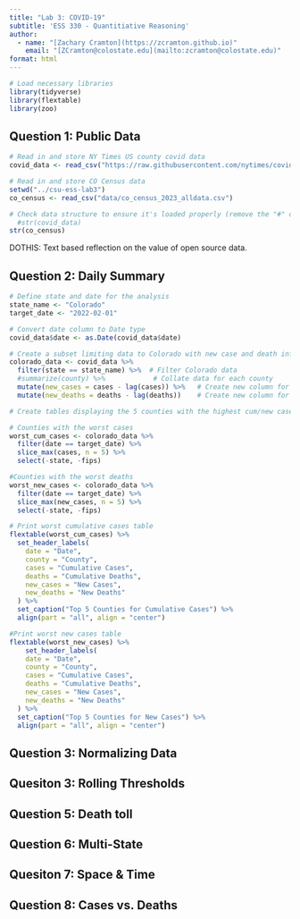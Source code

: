 ```yaml
---
title: "Lab 3: COVID-19"
subtitle: 'ESS 330 - Quantitiative Reasoning'
author:
  - name: "[Zachary Cramton](https://zcramton.github.io)"
    email: "[ZCramton@colostate.edu](mailto:zcramton@colostate.edu)"
format: html
---
```


```r
# Load necessary libraries
library(tidyverse)
library(flextable)
library(zoo)
```

## Question 1: Public Data

```r
# Read in and store NY Times US county covid data
covid_data <- read_csv("https://raw.githubusercontent.com/nytimes/covid-19-data/master/us-counties.csv")

# Read in and store CO Census data
setwd("../csu-ess-lab3")
co_census <- read_csv("data/co_census_2023_alldata.csv")

# Check data structure to ensure it's loaded properly (remove the "#" on the line below to see output)
  #str(covid_data)
str(co_census)
```

DOTHIS: Text based reflection on the value of open source data.

## Question 2: Daily Summary
```r
# Define state and date for the analysis
state_name <- "Colorado"
target_date <- "2022-02-01"

# Convert date column to Date type
covid_data$date <- as.Date(covid_data$date)

# Create a subset limiting data to Colorado with new case and death information.
colorado_data <- covid_data %>% 
  filter(state == state_name) %>%  # Filter Colorado data
  #summarize(county) %>%            # Collate data for each county
  mutate(new_cases = cases - lag(cases)) %>%   # Create new column for new cases
  mutate(new_deaths = deaths - lag(deaths))    # Create new column for new deaths

# Create tables displaying the 5 counties with the highest cum/new cases.

# Counties with the worst cases
worst_cum_cases <- colorado_data %>%
  filter(date == target_date) %>% 
  slice_max(cases, n = 5) %>% 
  select(-state, -fips)

#Counties with the worst deaths
worst_new_cases <- colorado_data %>%
  filter(date == target_date) %>% 
  slice_max(new_cases, n = 5) %>% 
  select(-state, -fips)

# Print worst cumulative cases table
flextable(worst_cum_cases) %>%
  set_header_labels(
    date = "Date",
    county = "County",
    cases = "Cumulative Cases",
    deaths = "Cumulative Deaths",
    new_cases = "New Cases",
    new_deaths = "New Deaths"
  ) %>% 
  set_caption("Top 5 Counties for Cumulative Cases") %>% 
  align(part = "all", align = "center")

#Print worst new cases table
flextable(worst_new_cases) %>% 
    set_header_labels(
    date = "Date",
    county = "County",
    cases = "Cumulative Cases",
    deaths = "Cumulative Deaths",
    new_cases = "New Cases",
    new_deaths = "New Deaths"
  ) %>% 
  set_caption("Top 5 Counties for New Cases") %>% 
  align(part = "all", align = "center")
```
## Question 3: Normalizing Data


## Quesiton 3: Rolling Thresholds


## Question 5: Death toll


## Question 6: Multi-State


## Quesiton 7: Space & Time


## Question 8: Cases vs. Deaths